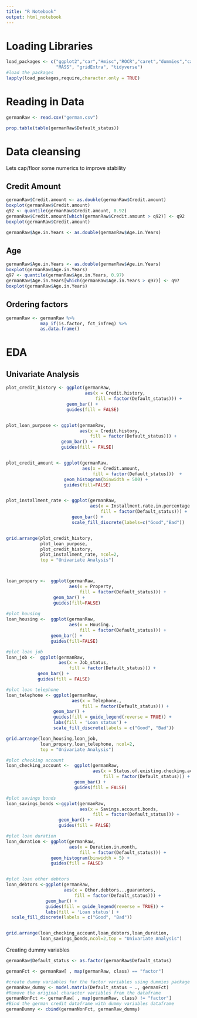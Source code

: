 ```yaml
---
title: "R Notebook"
output: html_notebook
---
```


# Loading Libraries

```r
load_packages <- c("ggplot2","car","Hmisc","ROCR","caret","dummies","caTools",
                   "MASS", "gridExtra", "tidyverse")
#load the packages
lapply(load_packages,require,character.only = TRUE)
```

# Reading in Data

```r
germanRaw <- read.csv("german.csv")
```

```r
prop.table(table(germanRaw$Default_status))

```

# Data cleansing

Lets cap/floor some numerics to improve stability

## Credit Amount

```r
germanRaw$Credit.amount <- as.double(germanRaw$Credit.amount)
boxplot(germanRaw$Credit.amount)
q92 <- quantile(germanRaw$Credit.amount, 0.92)
germanRaw$Credit.amount[which(germanRaw$Credit.amount > q92)] <- q92
boxplot(germanRaw$Credit.amount)

germanRaw$Age.in.Years <- as.double(germanRaw$Age.in.Years)

```

## Age

```r
germanRaw$Age.in.Years <- as.double(germanRaw$Age.in.Years)
boxplot(germanRaw$Age.in.Years)
q97 <- quantile(germanRaw$Age.in.Years, 0.97)
germanRaw$Age.in.Years[which(germanRaw$Age.in.Years > q97)] <- q97
boxplot(germanRaw$Age.in.Years)
```

## Ordering factors

```r
germanRaw <- germanRaw %>%
             map_if(is.factor, fct_infreq) %>%
             as.data.frame()
```



# EDA
## Univariate Analysis

```r
plot_credit_history <- ggplot(germanRaw,
                              aes(x = Credit.history,
                                  fill = factor(Default_status))) +
                       geom_bar() +
                       guides(fill = FALSE)


plot_loan_purpose <- ggplot(germanRaw,
                            aes(x = Credit.history,
                                fill = factor(Default_status))) + 
                     geom_bar() +
                     guides(fill = FALSE)


plot_credit_amount <- ggplot(germanRaw,
                             aes(x = Credit.amount,
                                 fill = factor(Default_status)))  + 
                      geom_histogram(binwidth = 500) + 
                      guides(fill=FALSE)


plot_installment_rate <- ggplot(germanRaw,
                                aes(x = Installment.rate.in.percentage.of.disposable.income,
                                    fill = factor(Default_status))) +
                         geom_bar() + 
                         scale_fill_discrete(labels=c("Good","Bad"))


grid.arrange(plot_credit_history,
             plot_loan_purpose,
             plot_credit_history,
             plot_installment_rate, ncol=2,
             top = "Univariate Analysis")



loan_propery <-  ggplot(germanRaw, 
                        aes(x = Property, 
                            fill = factor(Default_status))) + 
                  geom_bar() +
                  guides(fill=FALSE)
 
#plot housing                           
loan_housing <-  ggplot(germanRaw,
                        aes(x = Housing., 
                            fill = factor(Default_status))) + 
                 geom_bar() +
                 guides(fill=FALSE)

#plot loan job
loan_job <-  ggplot(germanRaw,
                    aes(x = Job_status,
                        fill = factor(Default_status))) +
            geom_bar() +
            guides(fill = FALSE)

#plot loan telephone
loan_telephone <- ggplot(germanRaw,
                         aes(x = Telephone.,
                             fill = factor(Default_status))) +
                  geom_bar() +
                  guides(fill = guide_legend(reverse = TRUE)) +
                  labs(fill = 'Loan status') + 
                  scale_fill_discrete(labels = c("Good", "Bad"))

grid.arrange(loan_housing,loan_job,
             loan_propery,loan_telephone, ncol=2,
             top = "Univariate Analysis")

#plot checking account
loan_checking_account <-  ggplot(germanRaw,
                                 aes(x = Status.of.existing.checking.account,
                                     fill = factor(Default_status))) +
                          geom_bar() +
                          guides(fill = FALSE)

#plot savings bonds
loan_savings_bonds <-ggplot(germanRaw,
                            aes(x = Savings.account.bonds,
                                 fill = factor(Default_status))) +
                    geom_bar() +
                    guides(fill = FALSE)

#plot loan duration
loan_duration <- ggplot(germanRaw,
                        aes(x = Duration.in.month,
                            fill = factor(Default_status))) +
                 geom_histogram(binwidth = 5) +
                 guides(fill = FALSE)


#plot loan other debtors
loan_debtors <-ggplot(germanRaw,
                      aes(x = Other.debtors...guarantors,
                          fill = factor(Default_status))) +
               geom_bar() +
               guides(fill = guide_legend(reverse = TRUE)) +
               labs(fill = 'Loan status') +
  scale_fill_discrete(labels = c("Good", "Bad"))


grid.arrange(loan_checking_account,loan_debtors,loan_duration,
             loan_savings_bonds,ncol=2,top = "Univariate Analysis")

```

Creating dummy variables
```r
germanRaw$Default_status <- as.factor(germanRaw$Default_status)

germanFct <- germanRaw[ , map(germanRaw, class) == "factor"]

#create dummy variables for the factor variables using dummies package
germanRaw_dummy <- model.matrix(Default_status ~ ., germanFct)
#Remove the original character variables from the dataframe
germanNonFct <- germanRaw[ , map(germanRaw, class) != "factor"]
#Bind the german credit dataframe with dummy variables dataframe
germanDummy <- cbind(germanNonFct, germanRaw_dummy)
```



